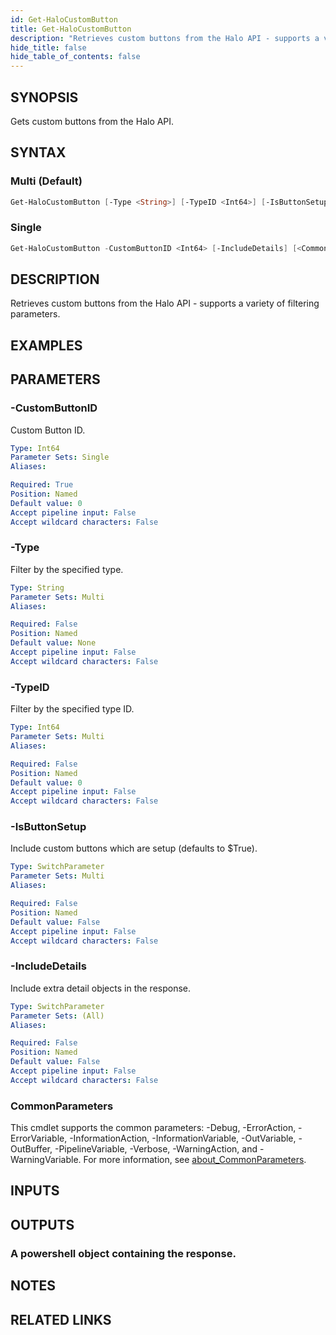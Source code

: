 ```yaml
---
id: Get-HaloCustomButton
title: Get-HaloCustomButton
description: "Retrieves custom buttons from the Halo API - supports a variety of filtering parameters."
hide_title: false
hide_table_of_contents: false
---
```


## SYNOPSIS

Gets custom buttons from the Halo API.

## SYNTAX

### Multi (Default)

```powershell
Get-HaloCustomButton [-Type <String>] [-TypeID <Int64>] [-IsButtonSetup] [-IncludeDetails] [<CommonParameters>]
```

### Single

```powershell
Get-HaloCustomButton -CustomButtonID <Int64> [-IncludeDetails] [<CommonParameters>]
```

## DESCRIPTION

Retrieves custom buttons from the Halo API - supports a variety of filtering parameters.

## EXAMPLES

## PARAMETERS

### -CustomButtonID

Custom Button ID.

```yaml
Type: Int64
Parameter Sets: Single
Aliases:

Required: True
Position: Named
Default value: 0
Accept pipeline input: False
Accept wildcard characters: False
```

### -Type

Filter by the specified type.

```yaml
Type: String
Parameter Sets: Multi
Aliases:

Required: False
Position: Named
Default value: None
Accept pipeline input: False
Accept wildcard characters: False
```

### -TypeID

Filter by the specified type ID.

```yaml
Type: Int64
Parameter Sets: Multi
Aliases:

Required: False
Position: Named
Default value: 0
Accept pipeline input: False
Accept wildcard characters: False
```

### -IsButtonSetup

Include custom buttons which are setup (defaults to $True).

```yaml
Type: SwitchParameter
Parameter Sets: Multi
Aliases:

Required: False
Position: Named
Default value: False
Accept pipeline input: False
Accept wildcard characters: False
```

### -IncludeDetails

Include extra detail objects in the response.

```yaml
Type: SwitchParameter
Parameter Sets: (All)
Aliases:

Required: False
Position: Named
Default value: False
Accept pipeline input: False
Accept wildcard characters: False
```

### CommonParameters

This cmdlet supports the common parameters: -Debug, -ErrorAction, -ErrorVariable, -InformationAction, -InformationVariable, -OutVariable, -OutBuffer, -PipelineVariable, -Verbose, -WarningAction, and -WarningVariable. For more information, see [about_CommonParameters](http://go.microsoft.com/fwlink/?LinkID=113216).

## INPUTS

## OUTPUTS

### A powershell object containing the response.

## NOTES

## RELATED LINKS
